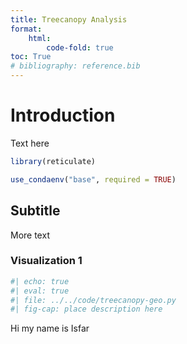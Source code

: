 ```yaml
---
title: Treecanopy Analysis
format: 
    html:
        code-fold: true
toc: True
# bibliography: reference.bib
---
```


# Introduction

Text here

```r
library(reticulate)

use_condaenv("base", required = TRUE)
```

## Subtitle

More text

### Visualization 1
```python
#| echo: true
#| eval: true 
#| file: ../../code/treecanopy-geo.py
#| fig-cap: place description here
```


Hi my name is Isfar
